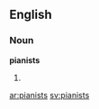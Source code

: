 ==English==

===Noun===
'''pianists'''

# {{plural of|[[pianist]]}}

[[ar:pianists]]
[[sv:pianists]]